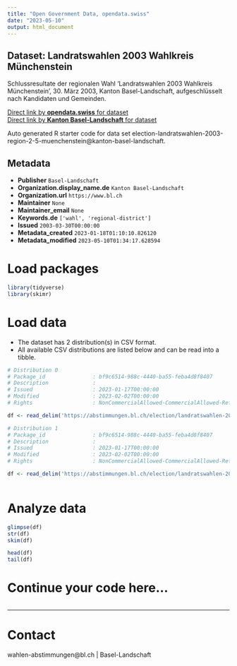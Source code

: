 ```yaml
---
title: "Open Government Data, opendata.swiss"
date: "2023-05-10"
output: html_document
---
```


## Dataset: Landratswahlen 2003 Wahlkreis Münchenstein

Schlussresultate der regionalen Wahl 'Landratswahlen 2003 Wahlkreis Münchenstein', 30. März 2003, Kanton Basel-Landschaft, aufgeschlüsselt nach Kandidaten und Gemeinden.

[Direct link by **opendata.swiss** for dataset](https://opendata.swiss/de/dataset/landratswahlen-2003-wahlkreis-munchenstein)<br>
[Direct link by **Kanton Basel-Landschaft** for dataset](https://abstimmungen.bl.ch/election/landratswahlen-2003-region-2-5-muenchenstein/data)

Auto generated R starter code for data set election-landratswahlen-2003-region-2-5-muenchenstein@kanton-basel-landschaft.

## Metadata

- **Publisher** `Basel-Landschaft`
- **Organization.display_name.de** `Kanton Basel-Landschaft`
- **Organization.url** `https://www.bl.ch`
- **Maintainer** `None`
- **Maintainer_email** `None`
- **Keywords.de** `['wahl', 'regional-district']`
- **Issued** `2003-03-30T00:00:00`
- **Metadata_created** `2023-01-18T01:10:10.826120`
- **Metadata_modified** `2023-05-10T01:34:17.628594`


# Load packages

```r

library(tidyverse)
library(skimr)

```

# Load data

-   The dataset has 2 distribution(s) in CSV format.
-   All available CSV distributions are listed below and can be read into a tibble.

```r

# Distribution 0
# Package_id               : bf9c6514-988c-4440-ba55-feba4d8f8407
# Description              : 
# Issued                   : 2023-01-17T00:00:00
# Modified                 : 2023-02-02T00:00:00
# Rights                   : NonCommercialAllowed-CommercialAllowed-ReferenceRequired

df <- read_delim('https://abstimmungen.bl.ch/election/landratswahlen-2003-region-2-5-muenchenstein/data-parties-csv')

# Distribution 1
# Package_id               : bf9c6514-988c-4440-ba55-feba4d8f8407
# Description              : 
# Issued                   : 2023-01-17T00:00:00
# Modified                 : 2023-02-02T00:00:00
# Rights                   : NonCommercialAllowed-CommercialAllowed-ReferenceRequired

df <- read_delim('https://abstimmungen.bl.ch/election/landratswahlen-2003-region-2-5-muenchenstein/data-csv')



```

# Analyze data

```r

glimpse(df)
str(df)
skim(df)

head(df)
tail(df)

```

# Continue your code here...

```r

```

------------------------------------------------------------------------

# Contact

wahlen-abstimmungen@bl.ch | Basel-Landschaft
